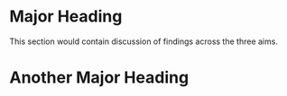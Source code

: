 # Major Heading
This section would contain discussion of findings across the three aims.

# Another Major Heading
\lipsum
